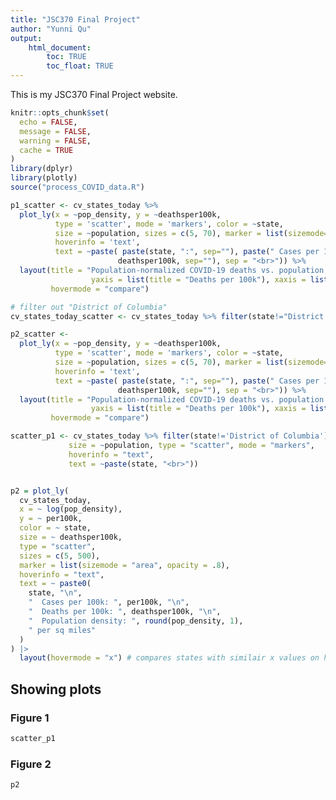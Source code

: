 ```yaml
---
title: "JSC370 Final Project"
author: "Yunni Qu"
output: 
    html_document:
        toc: TRUE
        toc_float: TRUE
---
```


This is my JSC370 Final Project website.
```r
knitr::opts_chunk$set(
  echo = FALSE,
  message = FALSE,
  warning = FALSE,
  cache = TRUE
)
library(dplyr)
library(plotly)
source("process_COVID_data.R")
```


```r
p1_scatter <- cv_states_today %>% 
  plot_ly(x = ~pop_density, y = ~deathsper100k,
          type = 'scatter', mode = 'markers', color = ~state,
          size = ~population, sizes = c(5, 70), marker = list(sizemode='diameter', opacity=0.5),
          hoverinfo = 'text',
          text = ~paste( paste(state, ":", sep=""), paste(" Cases per 100k: ", per100k, sep="") , paste(" Deaths per 100k: ",
                        deathsper100k, sep=""), sep = "<br>")) %>%
  layout(title = "Population-normalized COVID-19 deaths vs. population density",
                  yaxis = list(title = "Deaths per 100k"), xaxis = list(title = "Population Density"),
         hovermode = "compare")

# filter out "District of Columbia"
cv_states_today_scatter <- cv_states_today %>% filter(state!="District of Columbia")

p2_scatter <- 
  plot_ly(x = ~pop_density, y = ~deathsper100k,
          type = 'scatter', mode = 'markers', color = ~state,
          size = ~population, sizes = c(5, 70), marker = list(sizemode='diameter', opacity=0.5),
          hoverinfo = 'text',
          text = ~paste( paste(state, ":", sep=""), paste(" Cases per 100k: ", per100k, sep="") , paste(" Deaths per 100k: ",
                        deathsper100k, sep=""), sep = "<br>")) %>%
  layout(title = "Population-normalized COVID-19 deaths vs. population density",
                  yaxis = list(title = "Deaths per 100k"), xaxis = list(title = "Population Density"),
         hovermode = "compare")

scatter_p1 <- cv_states_today %>% filter(state!='District of Columbia') %>% plot_ly( x = ~pop_density, y = ~deathsper100k, color = ~state, colors = "Set1",
             size = ~population, type = "scatter", mode = "markers",
             hoverinfo = "text",
             text = ~paste(state, "<br>"))


p2 = plot_ly(
  cv_states_today,
  x = ~ log(pop_density),
  y = ~ per100k,
  color = ~ state,
  size = ~ deathsper100k,
  type = "scatter",
  sizes = c(5, 500),
  marker = list(sizemode = "area", opacity = .8),
  hoverinfo = "text",
  text = ~ paste0(
    state, "\n",
    "  Cases per 100k: ", per100k, "\n",
    "  Deaths per 100k: ", deathsper100k, "\n",
    "  Population density: ", round(pop_density, 1), 
    " per sq miles"
  )
) |>
  layout(hovermode = "x") # compares states with similair x values on hover
```

## Showing plots {.tabset}

### Figure 1
```r
scatter_p1
```


### Figure 2
```r
p2
```


